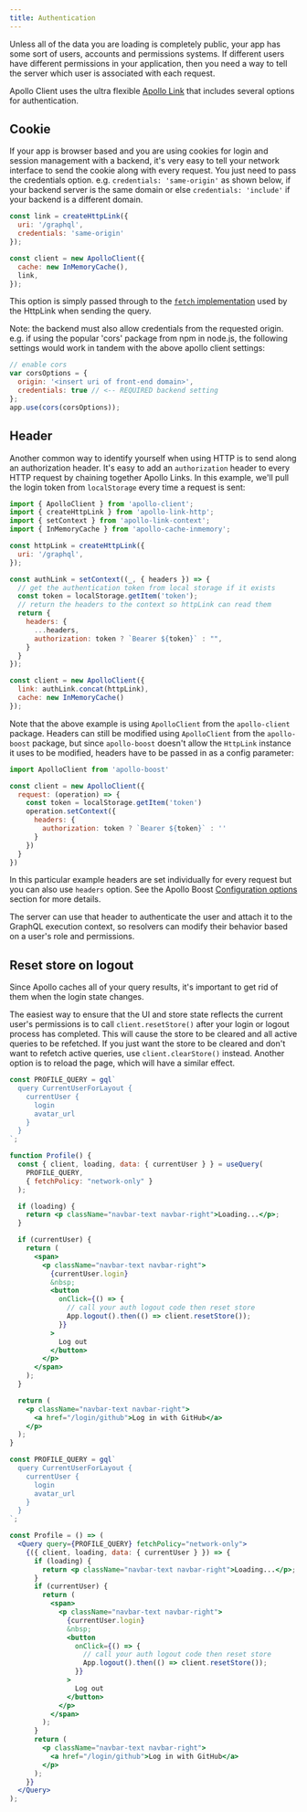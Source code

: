 ```yaml
---
title: Authentication
---
```


Unless all of the data you are loading is completely public, your app has some sort of users, accounts and permissions systems. If different users have different permissions in your application, then you need a way to tell the server which user is associated with each request.

Apollo Client uses the ultra flexible [Apollo Link](/react/api/link/introduction/) that includes several options for authentication.

## Cookie

If your app is browser based and you are using cookies for login and session management with a backend, it's very easy to tell your network interface to send the cookie along with every request. You just need to pass the credentials option. e.g.  `credentials: 'same-origin'` as shown below, if your backend server is the same domain or else `credentials: 'include'` if your backend is a different domain.

```js
const link = createHttpLink({
  uri: '/graphql',
  credentials: 'same-origin'
});

const client = new ApolloClient({
  cache: new InMemoryCache(),
  link,
});
```

This option is simply passed through to the [`fetch` implementation](https://github.com/github/fetch) used by the HttpLink when sending the query.

Note: the backend must also allow credentials from the requested origin. e.g. if using the popular 'cors' package from npm in node.js, the following settings would work in tandem with the above apollo client settings:

```js
// enable cors
var corsOptions = {
  origin: '<insert uri of front-end domain>',
  credentials: true // <-- REQUIRED backend setting
};
app.use(cors(corsOptions));
```

## Header

Another common way to identify yourself when using HTTP is to send along an authorization header. It's easy to add an `authorization` header to every HTTP request by chaining together Apollo Links. In this example, we'll pull the login token from `localStorage` every time a request is sent:

```js
import { ApolloClient } from 'apollo-client';
import { createHttpLink } from 'apollo-link-http';
import { setContext } from 'apollo-link-context';
import { InMemoryCache } from 'apollo-cache-inmemory';

const httpLink = createHttpLink({
  uri: '/graphql',
});

const authLink = setContext((_, { headers }) => {
  // get the authentication token from local storage if it exists
  const token = localStorage.getItem('token');
  // return the headers to the context so httpLink can read them
  return {
    headers: {
      ...headers,
      authorization: token ? `Bearer ${token}` : "",
    }
  }
});

const client = new ApolloClient({
  link: authLink.concat(httpLink),
  cache: new InMemoryCache()
});
```

Note that the above example is using `ApolloClient` from the `apollo-client` package. Headers can still be modified using `ApolloClient` from the `apollo-boost` package, but since `apollo-boost` doesn't allow the `HttpLink` instance it uses to be modified, headers have to be passed in as a config parameter:

```js
import ApolloClient from 'apollo-boost'

const client = new ApolloClient({
  request: (operation) => {
    const token = localStorage.getItem('token')
    operation.setContext({
      headers: {
        authorization: token ? `Bearer ${token}` : ''
      }
    })
  }
})

```

In this particular example headers are set individually for every request but you can also use `headers` option. See the Apollo Boost [Configuration options](../get-started/#configuration-options) section for more details.

The server can use that header to authenticate the user and attach it to the GraphQL execution context, so resolvers can modify their behavior based on a user's role and permissions.

## Reset store on logout

Since Apollo caches all of your query results, it's important to get rid of them when the login state changes.

The easiest way to ensure that the UI and store state reflects the current user's permissions is to call `client.resetStore()` after your login or logout process has completed. This will cause the store to be cleared and all active queries to be refetched. If you just want the store to be cleared and don't want to refetch active queries, use `client.clearStore()` instead. Another option is to reload the page, which will have a similar effect.

<MultiCodeBlock>
<div data-language="hooks-js">

```jsx
const PROFILE_QUERY = gql`
  query CurrentUserForLayout {
    currentUser {
      login
      avatar_url
    }
  }
`;

function Profile() {
  const { client, loading, data: { currentUser } } = useQuery(
    PROFILE_QUERY,
    { fetchPolicy: "network-only" }
  );

  if (loading) {
    return <p className="navbar-text navbar-right">Loading...</p>;
  }

  if (currentUser) {
    return (
      <span>
        <p className="navbar-text navbar-right">
          {currentUser.login}
          &nbsp;
          <button
            onClick={() => {
              // call your auth logout code then reset store
              App.logout().then(() => client.resetStore());
            }}
          >
            Log out
          </button>
        </p>
      </span>
    );
  }

  return (
    <p className="navbar-text navbar-right">
      <a href="/login/github">Log in with GitHub</a>
    </p>
  );
}
```

</div>
<div data-language="js">

```jsx
const PROFILE_QUERY = gql`
  query CurrentUserForLayout {
    currentUser {
      login
      avatar_url
    }
  }
`;

const Profile = () => (
  <Query query={PROFILE_QUERY} fetchPolicy="network-only">
    {({ client, loading, data: { currentUser } }) => {
      if (loading) {
        return <p className="navbar-text navbar-right">Loading...</p>;
      }
      if (currentUser) {
        return (
          <span>
            <p className="navbar-text navbar-right">
              {currentUser.login}
              &nbsp;
              <button
                onClick={() => {
                  // call your auth logout code then reset store
                  App.logout().then(() => client.resetStore());
                }}
              >
                Log out
              </button>
            </p>
          </span>
        );
      }
      return (
        <p className="navbar-text navbar-right">
          <a href="/login/github">Log in with GitHub</a>
        </p>
      );
    }}
  </Query>
);
```

</div>
</MultiCodeBlock>
